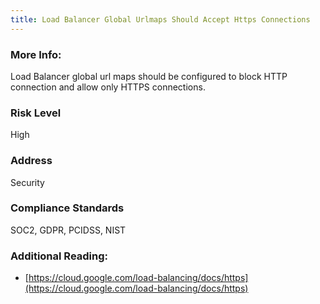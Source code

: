 ```yaml
---
title: Load Balancer Global Urlmaps Should Accept Https Connections
---
```


### More Info:

Load Balancer global url maps should be configured to block HTTP connection and allow only HTTPS connections.

### Risk Level

High

### Address

Security

### Compliance Standards

SOC2, GDPR, PCIDSS, NIST

### Additional Reading:

- [https://cloud.google.com/load-balancing/docs/https](https://cloud.google.com/load-balancing/docs/https)
